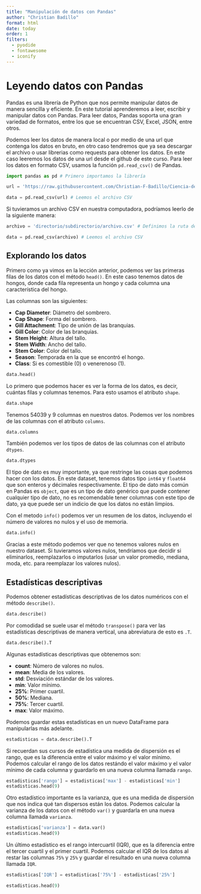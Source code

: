 ```yaml
---
title: "Manipulación de datos con Pandas"
author: "Christian Badillo"
format: html
date: today
order: 1
filters:
  - pyodide
  - fontawesome
  - iconify
---
```


# Leyendo datos con Pandas

Pandas es una librería de Python que nos permite manipular datos de manera sencilla y eficiente. En este tutorial aprenderemos a leer, escribir y manipular datos con Pandas. Para leer datos, Pandas soporta una gran variedad de formatos, entre los que se encuentran CSV, Excel, JSON, entre otros.

Podemos leer los datos de manera local o por medio de una url que contenga los datos en bruto, en otro caso tendremos que ya sea descargar el archivo o usar librerias como requests para obtener los datos. En este caso leeremos los datos de una url desde el github de este curso. Para leer los datos en formato CSV, usamos la función `pd.read_csv()` de Pandas.

```python
import pandas as pd # Primero importamos la librería

url = 'https://raw.githubusercontent.com/Christian-F-Badillo/Ciencia-de-datos-con-Python-de-estadistica-descriptiva-a-redes-neuronales/main/data/archive/mushroom_cleaned.csv' # Definimos la URL del archivo CSV

data = pd.read_csv(url) # Leemos el archivo CSV
```

Si tuvieramos un archivo CSV en nuestra computadora, podríamos leerlo de la siguiente manera:

```python
archivo = 'directorio/subdirectorio/archivo.csv' # Definimos la ruta del archivo CSV

data = pd.read_csv(archivo) # Leemos el archivo CSV
```

## Explorando los datos

Primero como ya vimos en la lección anterior, podemos ver las primeras filas de los datos con el método `head()`. En este caso tenemos datos de hongos, donde cada fila representa un hongo y cada columna una característica del hongo.

Las columnas son las siguientes:

- **Cap Diameter**: Diámetro del sombrero.
- **Cap Shape**: Forma del sombrero.
- **Gill Attachment**: Tipo de unión de las branquias.
- **Gill Color**: Color de las branquias.
- **Stem Height**: Altura del tallo.
- **Stem Width**: Ancho del tallo.
- **Stem Color**: Color del tallo.
- **Season**: Temporada en la que se encontró el hongo.
- **Class**: Si es comestible (0) o venerenoso (1).

```python
data.head()
```

Lo primero que podemos hacer es ver la forma de los datos, es decir, cuántas filas y columnas tenemos. Para esto usamos el atributo `shape`.

```python
data.shape
```

Tenemos 54039 y 9 columnas en nuestros datos. Podemos ver los nombres de las columnas con el atributo `columns`.

```python
data.columns
```

También podemos ver los tipos de datos de las columnas con el atributo `dtypes`.

```python
data.dtypes
```

El tipo de dato es muy importante, ya que restringe las cosas que podemos hacer con los datos. En este dataset, tenemos datos tipo `int64` y `float64` que son enteros y décimales respectivamente. El tipo de dato más común en Pandas es `object`, que es un tipo de dato genérico que puede contener cualquier tipo de dato, no es recomendable tener columnas con este tipo de dato, ya que puede ser un indicio de que los datos no están limpios.

Con el metodo `info()` podemos ver un resumen de los datos, incluyendo el número de valores no nulos y el uso de memoria.

```python
data.info()
```

Gracias a este método podemos ver que no tenemos valores nulos en nuestro dataset. Si tuvieramos valores nulos, tendríamos que decidir si eliminarlos, reemplazarlos o imputarlos (usar un valor promedio, mediana, moda, etc. para reemplazar los valores nulos).

## Estadísticas descriptivas

Podemos obtener estadísticas descriptivas de los datos numéricos con el método `describe()`.

```python
data.describe()
```

Por comodidad se suele usar el método `transpose()` para ver las estadísticas descriptivas de manera vertical, una abreviatura de esto es `.T`.

```python
data.describe().T
```

Algunas estadísticas descriptivas que obtenemos son:

- **count**: Número de valores no nulos.
- **mean**: Media de los valores.
- **std**: Desviación estándar de los valores.
- **min**: Valor mínimo.
- **25%**: Primer cuartil.
- **50%**: Mediana.
- **75%**: Tercer cuartil.
- **max**: Valor máximo.

Podemos guardar estas estadísticas en un nuevo DataFrame para manipularlas más adelante.

```python
estadisticas = data.describe().T
```

Si recuerdan sus cursos de estadística una medida de dispersión es el rango, que es la diferencia entre el valor máximo y el valor mínimo. Podemos calcular el rango de los datos restándo el valor máximo y el valor mínimo de cada columna y guardarlo en una nueva columna llamada `rango`.

```python
estadisticas['rango'] = estadisticas['max'] - estadisticas['min']
estadisticas.head(9)
```

Otro estadístico importante es la varianza, que es una medida de dispersión que nos indica qué tan dispersos están los datos. Podemos calcular la varianza de los datos con el método `var()` y guardarla en una nueva columna llamada `varianza`.

```python
estadisticas['varianza'] = data.var()
estadisticas.head(9)
```

Un último estadístico es el rango intercuartil (IQR), que es la diferencia entre el tercer cuartil y el primer cuartil. Podemos calcular el IQR de los datos al restar las columnas `75%` y `25%` y guardar el resultado en una nueva columna llamada `IQR`.

```python
estadisticas['IQR'] = estadisticas['75%'] - estadisticas['25%']

estadisticas.head(9)
```
